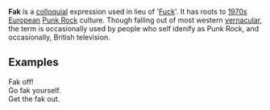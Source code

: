 {{unreferenced|date=November 2007}}
'''Fak''' is a [[colloquial]] expression used in lieu of '[[Fuck]]'. It has roots to [[1970s]] [[European]] [[Punk Rock]] culture. Though falling out of most western [[vernacular]], the term is occasionally used by people who self idenify as Punk Rock, and occasionally, British television.
==Examples==
Fak off! <BR>
Go fak yourself.<BR>
Get the fak out.<BR><BR>

{{lang-stub}}